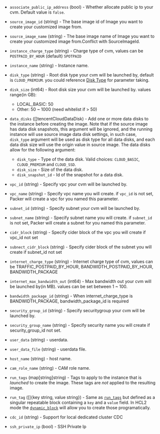 <!-- Code generated from the comments of the TencentCloudRunConfig struct in builder/tencentcloud/cvm/run_config.go; DO NOT EDIT MANUALLY -->

- `associate_public_ip_address` (bool) - Whether allocate public ip to your cvm.
  Default value is `false`.

- `source_image_id` (string) - The base image id of Image you want to create
  your customized image from.

- `source_image_name` (string) - The base image name of Image you want to create your
  customized image from.Conflict with SourceImageId.

- `instance_charge_type` (string) - Charge type of cvm, values can be `POSTPAID_BY_HOUR` (default) `SPOTPAID`

- `instance_name` (string) - Instance name.

- `disk_type` (string) - Root disk type your cvm will be launched by, default is `CLOUD_PREMIUM`. you could
  reference [Disk Type](https://intl.cloud.tencent.com/document/product/213/15753#SystemDisk)
  for parameter taking.

- `disk_size` (int64) - Root disk size your cvm will be launched by. values range(in GB):
  - LOCAL_BASIC: 50
  - Other: 50 ~ 1000 (need whitelist if > 50)

- `data_disks` ([]tencentCloudDataDisk) - Add one or more data disks to the instance before creating the image.
  Note that if the source image has data disk snapshots, this argument
  will be ignored, and the running instance will use source image data
  disk settings, in such case, `disk_type` argument will be used as disk
  type for all data disks, and each data disk size will use the origin
  value in source image.
  The data disks allow for the following argument:
  -  `disk_type` - Type of the data disk. Valid choices: `CLOUD_BASIC`, `CLOUD_PREMIUM` and `CLOUD_SSD`.
  -  `disk_size` - Size of the data disk.
  -  `disk_snapshot_id` - Id of the snapshot for a data disk.

- `vpc_id` (string) - Specify vpc your cvm will be launched by.

- `vpc_name` (string) - Specify vpc name you will create. if `vpc_id` is not set, Packer will
  create a vpc for you named this parameter.

- `subnet_id` (string) - Specify subnet your cvm will be launched by.

- `subnet_name` (string) - Specify subnet name you will create. if `subnet_id` is not set, Packer will
  create a subnet for you named this parameter.

- `cidr_block` (string) - Specify cider block of the vpc you will create if vpc_id not set

- `subnect_cidr_block` (string) - Specify cider block of the subnet you will create if
  subnet_id not set

- `internet_charge_type` (string) - Internet charge type of cvm, values can be TRAFFIC_POSTPAID_BY_HOUR, BANDWIDTH_POSTPAID_BY_HOUR, BANDWIDTH_PACKAGE

- `internet_max_bandwidth_out` (int64) - Max bandwidth out your cvm will be launched by(in MB).
  values can be set between 1 ~ 100.

- `bandwidth_package_id` (string) - When internet_charge_type is BANDWIDTH_PACKAGE, bandwidth_package_id is required

- `security_group_id` (string) - Specify securitygroup your cvm will be launched by.

- `security_group_name` (string) - Specify security name you will create if security_group_id not set.

- `user_data` (string) - userdata.

- `user_data_file` (string) - userdata file.

- `host_name` (string) - host name.

- `cam_role_name` (string) - CAM role name.

- `run_tags` (map[string]string) - Tags to apply to the instance that is _launched_ to create the image.
  These tags are _not_ applied to the resulting image.

- `run_tag` ([]{key string, value string}) - Same as [`run_tags`](#run_tags) but defined as a singular repeatable
  block containing a `key` and a `value` field. In HCL2 mode the
  [`dynamic_block`](/packer/docs/templates/hcl_templates/expressions#dynamic-blocks)
  will allow you to create those programatically.

- `cdc_id` (string) - Support for local dedicated cluster CDC

- `ssh_private_ip` (bool) - SSH Private Ip

<!-- End of code generated from the comments of the TencentCloudRunConfig struct in builder/tencentcloud/cvm/run_config.go; -->
